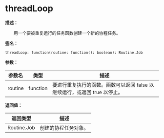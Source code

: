 
# threadLoop

**描述：**

&emsp;&emsp;用一个要被重复运行的任务函数创建一个新的协程任务。

**签名：**
```tl
threadLoop: function(routine: function(): boolean): Routine.Job
```

**参数：**

| 参数名 | 类型 | 描述 |
| --- | --- | --- |
| routine | function | 要进行重复执行的函数。函数可以返回 false 以继续运行，或返回 true 以停止。 |

**返回值：**

| 返回类型 | 描述 |
| --- | --- |
| Routine.Job | 创建的协程任务对象。 |